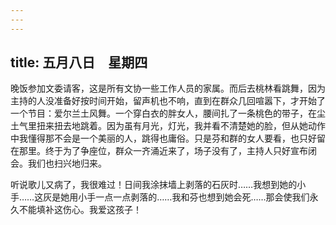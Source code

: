 ```yaml
---
---
---
```

title: 五月八日　星期四
---




晚饭参加文委请客，这是所有文协一些工作人员的家属。而后去桃林看跳舞，因为主持的人没准备好按时间开始，留声机也不响，直到在群众几回喧嚣下，才开始了一个节目：爱尔兰土风舞。一个穿白衣的胖女人，腰间扎了一条桃色的带子，在尘土气里扭来扭去地跳着。因为虽有月光，灯光，我并看不清楚她的脸，但从她动作中我懂得那不会是一个美丽的人，跳得也庸俗。只是芬和群的女人要看，也只好留在那里。终于为了争座位，群众一齐涌近来了，场子没有了，主持人只好宣布闭会。我们也扫兴地归来。

听说歌儿又病了，我很难过！日间我涂抹墙上剥落的石灰时……我想到她的小手……这灰是她用小手一点一点剥落的……我和芬也想到她会死……那会使我们永久不能填补这伤心。我爱这孩子！